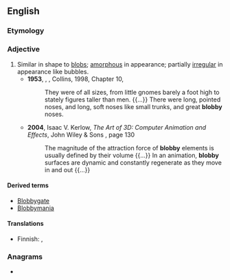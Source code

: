 ==English==

===Etymology===
{{suffix|en|blob|y}}

===Adjective===
{{en-adj|er}}

# Similar in shape to [[blob]]s; [[amorphous]] in appearance; partially [[irregular]] in appearance like bubbles.
#* '''1953''', {{w|C. S. Lewis}}, ''{{w|The Silver Chair}}'', Collins, 1998, Chapter 10,
#*: They were of all sizes, from little gnomes barely a foot high to stately figures taller than men. {{...}} There were long, pointed noses, and long, soft noses like small trunks, and great '''blobby''' noses.
#* '''2004''', Isaac V. Kerlow, ''The Art of 3D: Computer Animation and Effects'', John Wiley & Sons {{ISBN|9780471430360}}, page 130
#*: The magnitude of the attraction force of '''blobby''' elements is usually defined by their volume {{...}} In an animation, '''blobby''' surfaces are dynamic and constantly regenerate as they move in and out {{...}}

====Derived terms====
* [[Blobbygate]]
* [[Blobbymania]]

====Translations====
{{trans-top|similar in shape and appearance to blobs}}
* Finnish: {{t|fi|kokkareinen}}, {{t|fi|klimppinen}}
{{trans-mid}}
{{trans-bottom}}

===Anagrams===
* {{anagrams|en|a=bbbloy|bobbly}}